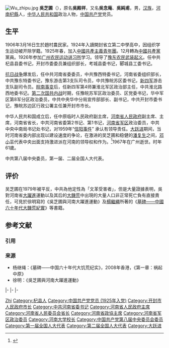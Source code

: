 {{Otheruses|other=名为吴芝圃的其他人物|吴居阀}}
{{Otheruses|other=名为吴纯甫的其他人物|吴纯甫}}
[[File:Wu_zhipu.jpg|right]]
'''吳芝圃'''（{{bd|1906年||1967年||catIdx=Wu,吴}}），原名'''吳殿祥'''，又名'''吳念庵'''、'''吳純甫'''，男，[[汉族|汉族]]，[[河南|河南]][[杞縣|杞縣]]人，[[中华人民共和国|中华人民共和国]]政治人物，[[中国共产党|中国共产党]]党员。

== 生平 ==
1906年3月16日生於趙村農民家。1924年入讀開封省立第二中學高中，因组织学生运动被开除学籍。1925年春，加入[[中國共產主義青年團|中國共產主義青年團]]。12月轉為[[中國共產黨|中國共產黨]]黨員。1926年参加[[广州农民运动讲习所|广州农民运动讲习所]]学习。领导了[[豫东农民武装起义|豫东农民武装起义]]。任中共杞县县委书记，开封市委委员兼组织部长，考城县委书记，郾城县工委书记。

[[抗日战争|抗日战争]]爆发后，任中共河南省委委员，中共豫西特委书记，河南省委组织部长，中共豫东特委书记，豫东游击第3支队司令员，中共豫皖苏区委书记，[[新四军|新四军]]游击支队副司令员。[[皖南事变|皖南事变]]后，任新四军第4师兼淮北军区政治部主任，中共淮北路西地委书记。[[第二次国共内战|第二次国共内战]]时期，任豫皖苏军区政治委员、区党委书记，华中军区第8军分区政治委员，中共中央华中分局宣传部部长、副书记，中共开封市委书记，豫皖苏边区行政公署主任兼开封市市长。

中华人民共和国成立后，任中原临时人民政府副主席，[[河南省人民政府|河南省人民政府]]副主席、主席，河南省省长，中共河南省委第2书记、第1书记，[[河南省军区|河南省军区]]政治委员，中共中央中南局书记处书记，对1959年“[[信阳事件|信阳事件]]” 承认有领导责任。[[大跃进|大跃进]]期间，当时河南省委内部出现以建设速度的争论，在激进的吴芝圃和稳健的[[潘复生_(政治人物)|潘复生]]之间，[[邓小平|邓小平]]代表中央出面支持激进派在河南的领导权和作为。<ref>{{cite web|url=http://www.modernchinastudies.org/us/issues/past-issues/92-mcs-2006-issue-2/963-2012-01-05-15-35-10.html|title=“三面红旗”执旗手──邓小平在“大跃进”运动中之态度、角色与作为|date=|language=zh-hans|publisher=中国研究|accessdate=2013-06-05|archive-date=2020-12-30|archive-url=https://web.archive.org/web/20201230050537/https://www.modernchinastudies.org/us/issues/past-issues/92-mcs-2006-issue-2/963-2012-01-05-15-35-10.html|dead-url=no}}</ref>1967年在广州逝世。时年61歲。

中共第八届中央委员，第一届、二届全国人大代表。

== 评价 ==
吴芝圃在1979年被平反，中共為他定性為「文革受害者」，但是大量證據表明，吳對河南省[[大躍進|大躍進]]運動以及其后的[[中國大饑荒|大饑荒]]中出現的大量人口非正常死亡負有直接責任，可見於徐明寫的《吳芝圃與河南大躍進運動》及[[楊繼繩|楊繼繩]]所著的《[[墓碑——中國六十年代大饑荒紀實|墓碑——中國六十年代大饑荒紀實]]》等書籍。{{cn}}

== 参考文献 ==
=== 引用 ===
{{Reflist}}

=== 来源 ===
* 杨继绳：《墓碑——中国六十年代大饥荒纪实》，2008年香港，《第一章：祸起中原》
* 徐明：《吳芝圃與河南大躍進運動》

{{start box}}
{{s-ppo|cpc}}
{{s-before|[[潘复生|潘复生]]}}
{{s-title|[[中国共产党河南省委员会|中国共产党河南省委员会]]书记|1958年8月－1961年7月}}
{{s-after|[[刘建勋|刘建勋]]}}
{{s-gov|prc}}
|-
{{s-new|rows=3}}
{{s-title|[[开封特别市人民民主政府|开封特别市人民民主政府]]市长|？－？}}
{{s-none|机构撤销}}
|-
{{s-title|[[开封市人民政府|开封市人民政府]]市长|？－？}}
{{s-after|[[刘玉柱|刘玉柱]]}}
|-
{{s-title|[[河南省人民政府|河南省人民政府]]主席|1949年5月－1955年1月}}
{{s-after|[[吴芝圃|吴芝圃]]|[[河南省人民委员会|河南省人民委员会]]省长}}
{{s-before|[[吴芝圃|吴芝圃]]|[[河南省人民政府|河南省人民政府]]主席}}
{{s-title|[[河南省人民委员会|河南省人民委员会]]省长|1955年1月－1962年7月}}
{{s-after|[[文敏生|文敏生]]}}
{{s-par|prc-lcppcc}}
{{s-before|[[潘复生|潘复生]]}}
{{s-title|[[中国人民政治协商会议河南省委员会|中国人民政治协商会议河南省委员会]]主席|1959年2月－？}}
{{s-after|[[刘建勋|刘建勋]]}}
{{s-mil|pla}}
{{s-before|[[潘复生|潘复生]]}}
{{s-title|[[中国人民解放军河南省军区|中国人民解放军河南省军区]]政治委员|1958年8月－1961年7月}}
{{s-after|[[刘建勋|刘建勋]]}}
{{s-edu}}
{{s-before|[[潘梓年|潘梓年]]|[[中原大学_(1948年至1953年)|中原大学]]校长}}
{{s-title|[[河南大学|河南大学]]校长|1949年8月－1950年10月}}
{{s-after|[[嵇文甫|嵇文甫]]}}
{{end box}}

{{中华人民共和国河南省正职领导人|nocat}}
{{河南行政长官}}
{{开封市市长}}

{{Authority control}}
{{DEFAULTSORT:Wu吴}}
[[Category:吴姓|Zhi]]
[[Category:杞县人|Category:杞县人]]
[[Category:中国共产党党员_(1925年入党)|Category:中国共产党党员 (1925年入党)]]
[[Category:开封市人民政府市长|Category:开封市人民政府市长]]
[[Category:中共河南省委书记|Category:中共河南省委书记]]
[[Category:河南省人民政府主席|Category:河南省人民政府主席]]
[[Category:河南省人民委员会省长|Category:河南省人民委员会省长]]
[[Category:河南省政協主席|Category:河南省政協主席]]
[[Category:河南省军区政治委员|Category:河南省军区政治委员]]
[[Category:河南大学校长|Category:河南大学校长]]
[[Category:中国共产党第八届中央委员会委员|Category:中国共产党第八届中央委员会委员]]
[[Category:第一届全国人大代表|Category:第一届全国人大代表]]
[[Category:第二届全国人大代表|Category:第二届全国人大代表]]
[[Category:大跃进|Category:大跃进]]